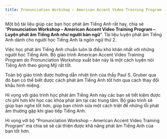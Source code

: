 ---
title: Pronunciation Workshop – American Accent Video Training Program – Luyện phát âm Tiếng Anh như người bản ngữ
---

Một bộ tài liệu giúp các bạn học phát âm Tiếng Anh rất hay, chia sẻ “**Pronunciation Workshop – American Accent Video Training Program – Luyện phát âm Tiếng Anh như người bản ngữ**“. Tài liệu luyện phát âm Tiếng Anh dành cho người học Tiếng Anh là ngôn ngữ thứ 2.

Việc học phát âm Tiếng Anh chuẩn luôn là điều khó khăn nhất với những người học Tiếng Anh. Bộ giáo trình American Accent Video Training Program do Pronunciation Workshop xuất bản này là một cách luyện nói Tiếng Anh theo giọng Mỹ rất tốt.

Toàn bộ giáo trình được hướng dẫn nhiệt tình của thầy Paul S. Gruber qua đó bạn có thể biết được cách phát âm Tiếng Anh tốt hơn qua cách thay đổi khẩu hình miệng.

Hi vọng với giáo trình học phát âm Tiếng Anh này các bạn sẽ tiết kiệm được chi phí hơn khi học các khóa phát âm tại các trung tâm. Bộ giáo trình sẽ giúp bạn nghe tốt hơn, giúp bạn chỉnh sửa một cách triệt để những lỗi phát âm thường gặp khi giao tiếp Tiếng Anh.

Hi vọng với bộ “Pronunciation Workshop – American Accent Video Training Program” mà chia sẻ sẽ cải thiện được khă năng phát âm Tiếng Anh của bạn tốt hơn.